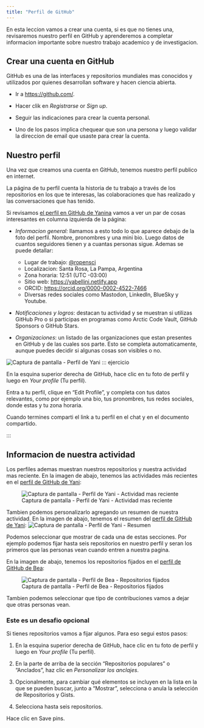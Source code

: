 ```yaml
---
title: "Perfil de GitHub"
---
```


En esta leccion vamos a crear una cuenta, si es que no tienes una, revisaremos nuestro perfil en GitHub y aprenderemos a completar informacion importante sobre nuestro trabajo academico y de investigacion. 

## Crear una cuenta en GitHub {-}

GitHub es una de las interfaces y repositorios mundiales mas conocidos y utilizados por quienes desarrollan software y hacen ciencia abierta.  

- Ir a <https://github.com/>.

- Hacer clik en _Registrarse_ or _Sign up_.

- Seguir las indicaciones para crear la cuenta personal.

- Uno de los pasos implica chequear que son una persona y luego validar la direccion de email que usaste para crear la cuenta. 


## Nuestro perfil

Una vez que creamos una cuenta en GitHub, tenemos nuestro perfil publico en internet. 

La página de tu perfil cuenta la historia de tu trabajo a través de los repositorios en los que te interesas, las colaboraciones que has realizado y las conversaciones que has tenido.

Si revisamos [el perfil en GitHub de Yanina](https://github.com/yabellini) vamos a ver un par de cosas interesantes en columna izquierda de la página:

- _Informacion general:_  llamamos a esto todo lo que aparece debajo de la foto del perfil.  Nombre, pronombres y una mini bio.  Luego datos de cuantos seguidores tienen y a cuantas personas sigue. Ademas se puede detallar:

  * Lugar de trabajo: [@ropensci](https://github.com/ropensci)
  * Localizacion: Santa Rosa, La Pampa, Argentina
  * Zona horaria: 12:51 (UTC -03:00)
  * Sitio web: <https://yabellini.netlify.app>
  * ORCID: <https://orcid.org/0000-0002-4522-7466>
  * Diversas redes sociales como Mastodon, LinkedIn, BlueSky y Youtube. 

- _Notificaciones y logros_: destacan tu actividad y se muestran si utilizas GitHub Pro o si participas en programas como Arctic Code Vault, GitHub Sponsors o GitHub Stars.

- _Organizaciones_: un listado de las organizaciones que estan presentes en GitHub y de las cuales sos parte.  Esto se completa automaticamente, aunque puedes decidir si algunas cosas son visibles o no.

![Captura de pantalla - Perfil de Yani](images/profile-yani.png)
::: ejercicio

En la esquina superior derecha de GitHub, hace clic en tu foto de perfil y luego en _Your profile_ (Tu perfil).
 
Entra a tu perfil, clique en "Edit Profile", y completa con tus datos relevantes, como por ejemplo una bio, tus pronombres, tus redes sociales, donde estas y tu zona horaria.

Cuando termines comparti el link a tu perfil en el chat y en el documento compartido. 

::: 

## Informacion de nuestra actividad

Los perfiles ademas muestran nuestros repositorios y nuestra actividad mas reciente. 
En la imagen de abajo, tenemos las actividades más recientes en el [perfil de GitHub de Yani](https://github.com/yabellini):

![Captura de pantalla - Perfil de Yani - Actividad mas reciente](images/profile-yani-recent-activity.png)

Tambien podemos personalizarlo agregando un resumen de nuestra actividad. En la imagen de abajo, tenemos el resumen del [perfil de GitHub de Yani](https://github.com/yabellini):
![Captura de pantalla - Perfil de Yani - Resumen](images/profile-yani-readme.png)

Podemos seleccionar que mostrar de cada una de estas secciones.  Por ejemplo podemos fijar hasta seis repositorios en nuestro perfil y seran los primeros que las personas vean cuando entren a nuestra pagina.

En la imagen de abajo, tenemos los repositorios fijados en el [perfil de GitHub de Bea](https://github.com/beatrizmilz):

![Captura de pantalla - Perfil de Bea - Repositorios fijados](images/profile-pin-bea.png)

Tambien podemos seleccionar que tipo de contribuciones vamos a dejar que otras personas vean. 

::: ejercicio

### Este es un desafio opcional

Si tienes repositorios vamos a fijar algunos.  Para eso segui estos pasos:

1. En la esquina superior derecha de GitHub, hace clic en tu foto de perfil y luego en _Your profile_ (Tu perfil).

2. En la parte de arriba de la sección "Repositorios populares" o "Anclados", haz clic en _Personalizar los anclajes_.

3. Opcionalmente, para cambiar qué elementos se incluyen en la lista en la que se pueden buscar, junto a "Mostrar", selecciona o anula la selección de Repositorios y Gists.

4. Selecciona hasta seis repositorios.

Hace clic en Save pins.

:::
